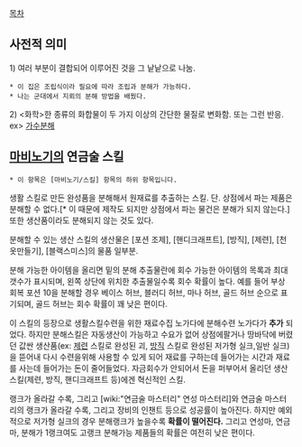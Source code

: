 [[목차]]

== 사전적 의미 ==
1) 여러 부분이 결합되어 이루어진 것을 그 낱낱으로 나눔.
 * 이 집은 조립식이라 필요에 따라 조립과 분해가 가능하다. 
 * 나는 군대에서 지뢰의 분해 방법을 배웠다.
2) <화학>한 종류의 화합물이 두 가지 이상의 간단한 물질로 변화함. 또는 그런 반응. ex> [[가수분해]]

== [[마비노기]]의 연금술 스킬 ==
 * 이 항목은 [마비노기/스킬] 항목의 하위 항목입니다.
생활 스킬로 만든 완성품을 분해해서 원재료를 추출하는 스킬. 단. 상점에서 파는 제품은 분해할 수 없다.[* 이 때문에 제작도 되지만 상점에서 파는 물건은 분해가 되지 않는다.] 또한 생산품이라도 분해되지 않는 것도 있다.

분해할 수 있는 생산 스킬의 생산물은 [포션 조제], [핸디크래프트], [방직], [제련], [천옷만들기], [블랙스미스]의 물품 일부분.

분해 가능한 아이템을 올리면 밑의 분해 추출물란에 회수 가능한 아이템의 목록과 최대 갯수가 표시되며, 왼쪽 상단에 위치한 추출물일수록 회수 확률이 높다. 예를 들어 부상 회복 포션 10을 분해할 경우 베이스 허브, 블러디 허브, 마나 허브, 골드 허브 순으로 표기되며, 골드 허브는 회수 확률이 꽤 낮은 편이다.

이 스킬의 등장으로 생활스킬수련을 위한 재료수집 노가다에 분해수련 노가다가 '''추가''' 되었다. 하지만 분해스킬은 자동생산이 가능하고 수요가 없어 상점에팔거나 땅바닥에 버렸던 값싼 생산품(ex: [[제련]] 스킬로 완성된 괴, [[방직]] 스킬로 완성된 저가형 실크,일반 실크)을 뜯어내 다시 수련을위해 사용할 수 있게 되어 재료를 구하는데 들어가는 시간과 재료를 사는데 들어가는 돈이 줄어들었다. 자금회수가 안되어서 돈을 퍼부어서 올리던 생산 스킬(제련, 방직, 핸디크래프트 등)에겐 혁신적인 스킬.

랭크가 올라갈 수록, 그리고 [wiki:"연금술 마스터리" 연성 마스터리]와 연금술 마스터리의 랭크가 올라갈 수록, 그리고 장비의 인챈트 등으로 성공률이 높아진다. 하지만 예외적으로 저가형 실크의 경우 분해랭크가 높을수록 '''확률이 떨어진다.''' 그리고 연성마, 연금마, 분해가 1랭크여도 고랭크 분해가능 제품들의 확률은 여전히 낮은 편이다.
